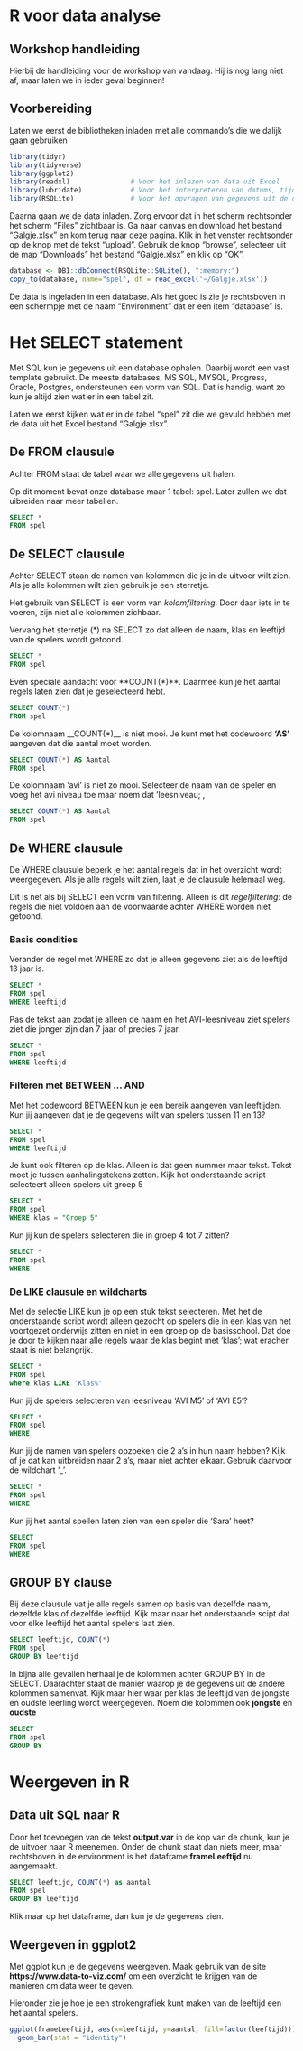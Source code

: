 # R voor data analyse

## Workshop handleiding

Hierbij de handleiding voor de workshop van vandaag. Hij is nog lang niet af, maar laten we in ieder geval beginnen!


## Voorbereiding
Laten we eerst de bibliotheken inladen met alle commando's die we dalijk gaan gebruiken
```r
library(tidyr)
library(tidyverse)
library(ggplot2)  
library(readxl)               # Voor het inlezen van data uit Excel
library(lubridate)            # Voor het interpreteren van datums, tijden en periodes 
library(RSQLite)              # Voor het opvragen van gegevens uit de datase
```

Daarna gaan we de data inladen. Zorg ervoor dat in het scherm rechtsonder het scherm "Files" zichtbaar is. 
Ga naar canvas en download het bestand "Galgje.xlsx" en kom terug naar deze pagina.
Klik in het venster rechtsonder op de knop met de tekst "upload".
Gebruik de knop "browse", selecteer uit de map "Downloads" het bestand "Galgje.xlsx" en klik op "OK".

```r
database <- DBI::dbConnect(RSQLite::SQLite(), ":memory:")
copy_to(database, name="spel", df = read_excel('~/Galgje.xlsx'))
```
De data is ingeladen in een database. Als het goed is zie je rechtsboven in een schermpje met de naam "Environment" dat er een item "database" is.

# Het SELECT statement

Met SQL kun je gegevens uit een database ophalen. Daarbij wordt een vast template gebruikt. De meeste databases, MS SQL, MYSQL, Progress, Oracle, Postgres,  ondersteunen een vorm van SQL. Dat is handig, want zo kun je altijd zien wat er in een tabel zit.

Laten we eerst kijken wat er in de tabel "spel" zit die we gevuld hebben met de data uit het Excel bestand "Galgje.xlsx".

## De FROM clausule

Achter FROM staat de tabel waar we alle gegevens uit halen. 

Op dit moment bevat onze database maar 1 tabel: spel. Later zullen we dat uibreiden naar meer tabellen.

```sql
SELECT *
FROM spel
```

## De SELECT clausule 

Achter SELECT staan de namen van kolommen die je in de uitvoer wilt zien. Als je alle kolommen wilt zien gebruik je een sterretje. 

Het gebruik van SELECT is een vorm van *kolomfiltering*. Door daar iets in te voeren, zijn niet alle kolommen zichbaar.

Vervang het sterretje (*) na SELECT zo dat alleen de naam, klas en leeftijd van de spelers wordt getoond.
```sql
SELECT *
FROM spel
```

Even speciale aandacht voor **COUNT(*)**. Daarmee kun je het aantal regels laten zien dat je geselecteerd hebt.
```sql
SELECT COUNT(*)
FROM spel
```

De kolomnaam __COUNT(*)__ is niet mooi. Je kunt met het codewoord **'AS'** aangeven dat die aantal moet worden.
```sql
SELECT COUNT(*) AS Aantal
FROM spel
```

De kolomnaam 'avi' is niet zo mooi. Selecteer de naam van de speler en voeg het avi niveau toe maar noem dat 'leesniveau; ,
```sql
SELECT COUNT(*) AS Aantal
FROM spel
```


## De WHERE clausule 

De WHERE clausule beperk je het aantal regels dat in het overzicht wordt weergegeven. Als je alle regels wilt zien, laat je de clausule helemaal weg.

Dit is net als bij SELECT een vorm van filtering. Alleen is dit *regelfiltering*: de regels die niet voldoen aan de voorwaarde achter WHERE worden niet getoond.

### Basis condities

Verander de regel met WHERE zo dat je alleen gegevens ziet als de leeftijd 13 jaar is.
```sql
SELECT *
FROM spel
WHERE leeftijd
```

Pas de tekst aan zodat je alleen de naam en het AVI-leesniveau ziet spelers ziet die jonger zijn dan 7 jaar of precies 7 jaar.
```sql
SELECT *
FROM spel
WHERE leeftijd
```

### Filteren met BETWEEN ... AND 

Met het codewoord BETWEEN kun je een bereik aangeven van leeftijden. 
Kun jij aangeven dat je de gegevens wilt van spelers tussen 11 en 13?
```sql
SELECT *
FROM spel
WHERE leeftijd
```

Je kunt ook filteren op de klas. Alleen is dat geen nummer maar tekst. Tekst moet je tussen aanhalingstekens zetten.
Kijk het onderstaande script selecteert alleen spelers uit groep 5
```sql
SELECT *
FROM spel
WHERE klas = "Groep 5"
```

Kun jij kun de spelers selecteren die in groep 4 tot 7 zitten?
```sql
SELECT *
FROM spel
WHERE  
```

### De LIKE clausule en wildcharts

Met de selectie LIKE kun je op een stuk tekst selecteren. Met het de onderstaande script wordt alleen gezocht op spelers die in een klas van het voortgezet onderwijs zitten en niet in een groep op de basisschool.
Dat doe je door te kijken naar alle regels waar de klas begint met 'klas'; wat eracher staat is niet belangrijk.
```sql
SELECT *
FROM spel
where klas LIKE 'Klas%'
```

Kun jij de spelers selecteren van leesniveau 'AVI M5' of 'AVI E5'?
```sql
SELECT *
FROM spel
WHERE 
```
 
Kun jij de namen van spelers opzoeken die 2 a's in hun naam hebben?
Kijk of je dat kan uitbreiden naar 2 a's, maar niet achter elkaar. Gebruik daarvoor de wildchart '_'.
```sql
SELECT *
FROM spel
WHERE 
```


Kun jij het aantal spellen laten zien van een speler die 'Sara' heet?
```sql
SELECT
FROM spel
WHERE 
```

## GROUP BY clause

Bij deze clausule vat je alle regels samen op basis van dezelfde naam, dezelfde klas of dezelfde leeftijd.
Kijk maar naar het onderstaande scipt dat voor elke leeftijd het aantal spelers laat zien. 
```sql
SELECT leeftijd, COUNT(*)
FROM spel
GROUP BY leeftijd
```

In bijna alle gevallen herhaal je de kolommen achter GROUP BY in de SELECT. Daarachter staat de manier waarop je de gegevens uit de andere kolommen samenvat.
Kijk maar hier waar per klas de leeftijd van de jongste en oudste leerling wordt weergegeven. Noem die kolommen ook **jongste** en **oudste**
```sql
SELECT 
FROM spel
GROUP BY 
```

# Weergeven in R

## Data uit SQL naar R

Door het toevoegen van de tekst __output.var__ in de kop van de chunk, kun je de uitvoer naar R meenemen.
Onder de chunk staat dan niets meer, maar rechtsboven in de environment is het dataframe **frameLeeftijd** nu aangemaakt.
```sql
SELECT leeftijd, COUNT(*) as aantal
FROM spel
GROUP BY leeftijd
```
Klik maar op het dataframe, dan kun je de gegevens zien.

## Weergeven in ggplot2

Met ggplot kun je de gegevens weergeven. Maak gebruik van de site __https://www.data-to-viz.com/__ om een overzicht te krijgen van de manieren om data weer te geven. 

Hieronder zie je hoe je een strokengrafiek kunt maken van de leeftijd een het aantal spelers.
```r
ggplot(frameLeeftijd, aes(x=leeftijd, y=aantal, fill=factor(leeftijd))) + 
  geom_bar(stat = "identity")
```


